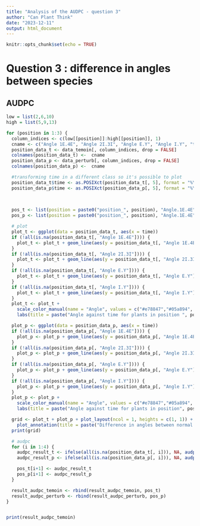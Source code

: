 ```yaml
---
title: "Analysis of the AUDPC - question 3"
author: "Can Plant Think"
date: "2023-12-11"
output: html_document
---
```


```r
knitr::opts_chunk$set(echo = TRUE)
```

# Question 3 : difference in angles between species

## AUDPC

```r
low = list(2,6,10)
high = list(5,9,13)

for (position in 1:3) {
  column_indices <- c(low[[position]]:high[[position]], 1)
  cname <- c("Angle 1E.4E", "Angle 2I.3I", "Angle E.Y", "Angle I.Y", "time")
  position_data_t <- data_temoin[, column_indices, drop = FALSE]
  colnames(position_data_t) <-  cname
  position_data_p <- data_perturb[, column_indices, drop = FALSE]
  colnames(position_data_p) <-  cname

  #transforming time in a different class so it's possible to plot
  position_data_t$time <- as.POSIXct(position_data_t[, 5], format = "%Y-%m-%d %H:%M:%S")
  position_data_p$time <- as.POSIXct(position_data_p[, 5], format = "%Y-%m-%d %H:%M:%S")

  
  
  pos_t <- list(position = paste0("position_", position), "Angle.1E.4E" = 0, "Angle.2I.3I" = 0, "Angle.E.Y" = 0, "Angle.I.Y" = 0)
  pos_p <- list(position = paste0("position_", position), "Angle.1E.4E" = 0, "Angle.2I.3I" = 0, "Angle.E.Y" = 0, "Angle.I.Y" = 0)

  # plot
  plot_t <- ggplot(data = position_data_t, aes(x = time))
  if (!all(is.na(position_data_t[, "Angle 1E.4E"]))) {
    plot_t <- plot_t + geom_line(aes(y = position_data_t[, "Angle 1E.4E"], color = "Angle 1E.4E"), size = 1)
  }
  if (!all(is.na(position_data_t[, "Angle 2I.3I"]))) {
    plot_t <- plot_t + geom_line(aes(y = position_data_t[, "Angle 2I.3I"], color = "Angle 2I.3I"), size = 1)
  }
  if (!all(is.na(position_data_t[, "Angle E.Y"]))) {
    plot_t <- plot_t + geom_line(aes(y = position_data_t[, "Angle E.Y"], color = "Angle E.Y"), size = 1)
  }
  if (!all(is.na(position_data_t[, "Angle I.Y"]))) {
    plot_t <- plot_t + geom_line(aes(y = position_data_t[, "Angle I.Y"], color = "Angle I.Y"), size = 1)
  }
  plot_t <- plot_t +
    scale_color_manual(name = "Angle", values = c("#e78847","#05a894", "#dda0dd", "#2a52be")) +
    labs(title = paste("Angle against time for plants in position ", position, "in normal conditions"), x = "Time", y ="Angle")

  plot_p <- ggplot(data = position_data_p, aes(x = time))
  if (!all(is.na(position_data_p[, "Angle 1E.4E"]))) {
    plot_p <- plot_p + geom_line(aes(y = position_data_p[, "Angle 1E.4E"], color = "Angle 1E.4E"), size = 1)
  }
  if (!all(is.na(position_data_p[, "Angle 2I.3I"]))) {
    plot_p <- plot_p + geom_line(aes(y = position_data_p[, "Angle 2I.3I"], color = "Angle 2I.3I"), size = 1)
  }
  if (!all(is.na(position_data_p[, "Angle E.Y"]))) {
    plot_p <- plot_p + geom_line(aes(y = position_data_p[, "Angle E.Y"], color = "Angle E.Y"), size = 1)
  }
  if (!all(is.na(position_data_p[, "Angle I.Y"]))) {
    plot_p <- plot_p + geom_line(aes(y = position_data_p[, "Angle I.Y"], color = "Angle I.Y"), size = 1)
  }
  plot_p <- plot_p +
    scale_color_manual(name = "Angle", values = c("#e78847","#05a894", "#dda0dd", "#2a52be")) +
    labs(title = paste("Angle against time for plants in position", position, "in changed conditions"), x = "Time", y = "Angle")

  grid <- plot_t + plot_p + plot_layout(ncol = 1, heights = c(1, 1)) +
    plot_annotation(title = paste("Difference in angles between normal and changed conditions in position", position))
  print(grid)

  # audpc
  for (i in 1:4) {
    audpc_result_t <- ifelse(all(is.na(position_data_t[, i])), NA, audpc(position_data_t[, i], position_data_t$time, type = "absolute"))
    audpc_result_p <- ifelse(all(is.na(position_data_p[, i])), NA, audpc(position_data_p[, i], position_data_p$time, type = "absolute"))

    pos_t[i+1] <- audpc_result_t
    pos_p[i+1] <- audpc_result_p
  }

  result_audpc_temoin <- rbind(result_audpc_temoin, pos_t)
  result_audpc_perturb <- rbind(result_audpc_perturb, pos_p)
}


print(result_audpc_temoin)
```
